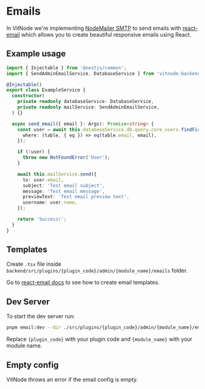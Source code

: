 # Emails

In VitNode we're implementing [NodeMailer SMTP](https://nodemailer.com/) to send emails with [react-email](https://react.email/) which allows you to create beautiful responsive emails using React.

## Example usage

```ts {2, 8, 20-26}
import { Injectable } from '@nestjs/common';
import { SendAdminEmailService, DatabaseService } from 'vitnode-backend';

@Injectable()
export class ExampleService {
  constructor(
    private readonly databaseService: DatabaseService,
    private readonly mailService: SendAdminEmailService,
  ) {}

  async send_email({ email }: Args): Promise<string> {
    const user = await this.databaseService.db.query.core_users.findFirst({
      where: (table, { eq }) => eq(table.email, email),
    });

    if (!user) {
      throw new NotFoundError('User');
    }

    await this.mailService.send({
      to: user.email,
      subject: 'Test email subject',
      message: 'Test email message',
      previewText: 'Test email preview text',
      username: user.name,
    });

    return 'Success!';
  }
}
```

## Templates

Create `.tsx` file inside `backend/src/plugins/{plugin_code}/admin/{module_name}/emails` folder.

Go to [react-email docs](https://react.email/docs/introduction) to see how to create email templates.

## Dev Server

To start the dev server run:

```bash
pnpm email:dev --dir ./src/plugins/{plugin_code}/admin/{module_name}/emails
```

Replace `{plugin_code}` with your plugin code and `{module_name}` with your module name.

## Empty config

VitNode throws an error if the email config is empty.
